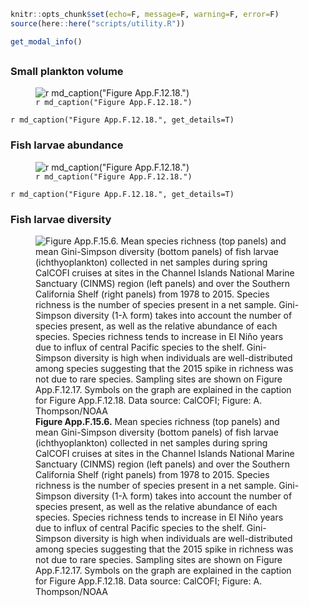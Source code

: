 ```r
knitr::opts_chunk$set(echo=F, message=F, warning=F, error=F)
source(here::here("scripts/utility.R"))
```

```r
get_modal_info()
```

## {.tabset}

### Small plankton volume

![`r md_caption("Figure App.F.12.18.")`](../img/cinms_cr/App.F.12.18_CalCOFI_SPV.jpg)

`r md_caption("Figure App.F.12.18.", get_details=T)`

### Fish larvae abundance

![`r md_caption("Figure App.F.12.18.")`](../img/cinms_cr/App.F.15.5.CalCOFI_water_associated.jpg)

`r md_caption("Figure App.F.12.18.", get_details=T)`

### Fish larvae diversity

![**Figure App.F.15.6.** Mean species richness (top panels) and mean Gini-Simpson diversity (bottom panels) of fish larvae (ichthyoplankton) collected in net samples during spring CalCOFI cruises at sites in the Channel Islands National Marine Sanctuary (CINMS) region (left panels) and over the Southern California Shelf (right panels) from 1978 to 2015. Species richness is the number of species present in a net sample. Gini-Simpson diversity (1-λ form) takes into account the number of species present, as well as the relative abundance of each species. Species richness tends to increase in El Niño years due to influx of central Pacific species to the shelf. Gini-Simpson diversity is high when individuals are well-distributed among species suggesting that the 2015 spike in richness was not due to rare species. Sampling sites are shown on Figure App.F.12.17. Symbols on the graph are explained in the caption for Figure App.F.12.18. Data source: CalCOFI; Figure: A. Thompson/NOAA](../img/cinms_cr/App.F.15.6.CalCOFI_diversity.jpg)




